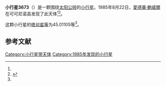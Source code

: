 {{Infobox planet
| bgcolour = #FFFFC0
| name = 3673 Levy
| symbol = 
| image = 
| caption = 
| discovery = yes
| discovery_ref = 
| discoverer = [[愛德華·鮑威爾|愛德華·鮑威爾]]
| discovery_site = [[可可尼诺县|可可尼诺县]] 
| discovered = 1985年8月22日
| designations = yes
| mp_name = 
| named_after = 
| alt_names = 1985 QS/ 1969 ER / 1978 SW5 / 1978 WN
| mp_category = [[主带小行星|主带小行星]]
| orbit_ref = <ref name="a">[http://ssd.jpl.nasa.gov/sbdb.cgi?sstr=3673 3673 Levy] {{Wayback|url=http://ssd.jpl.nasa.gov/sbdb.cgi?sstr=3673 |date=20201024154848 }}，小行星數據庫瀏覽器（JPL Small-Body Database Browser）－[[美国国家航空航天局|美国国家航空航天局]]喷气推进实验室</ref>
| epoch = 2456400.5 (2013年4月18日更新)
| aphelion = {{convert|2.7779163|AU|km|3|abbr=on|lk=out}}
| perihelion = {{convert|1.9137907|AU|km|3|abbr=on}}
| semimajor = {{convert|2.3458535|AU|km|3|abbr=on}}
| eccentricity = 0.1841815
| period = 1312.350214 [[日|日]]<br />3.59[[儒略年|儒略年]]
| avg_speed = 
| inclination = 7.08773
| asc_node = 13.40339
| mean_anomaly = 
| arg_peri = 45.01105
| satellites = 
| physical_characteristics = yes
| dimensions = 
| mass = 
| density = 
| surface_grav = 
| escape_velocity = 
| sidereal_day = 
| axial_tilt = 
| pole_ecliptic_lat = 
| pole_ecliptic_lon = 
| albedo = 
| temperatures= 
| temp_name1 = 
| mean_temp_1 = 
| max_temp_1 = 
| temp_name2 = 
| max_temp_2 = 
| spectral_type = 
| abs_magnitude = 45.01105
}}

'''小行星3673'''（{{lang-en|3673 Levy}}）是一颗围绕[[太阳|太阳]][[公转|公转]]的[[小行星|小行星]]。1985年8月22日，[[愛德華·鮑威爾|愛德華·鮑威爾]]在可可尼诺县发现了此天体<ref name="a" /><ref>{{cite news|title=小行星列表|url=http://cfa-www.harvard.edu/iau/lists/NumberedMPs.txt|accessdate=2013-07-08|newspaper=哈佛大学|archive-date=2008-05-17|archive-url=https://web.archive.org/web/20080517010638/http://cfa-www.harvard.edu/iau/lists/NumberedMPs.txt|dead-url=no}}</ref>。

这颗小行星的[[绝对星等|绝对星等]]为45.01105等<ref name="a" />。

==参考文献==
{{reflist}}
{{Minor Planet Number|[[小行星3672|小行星3672]]|[[小行星3674|小行星3674]]}}

{{小天体}}

[[Category:小行星带天体|Category:小行星带天体]]
[[Category:1985年发现的小行星|Category:1985年发现的小行星]]

{{asteroid-stub}}